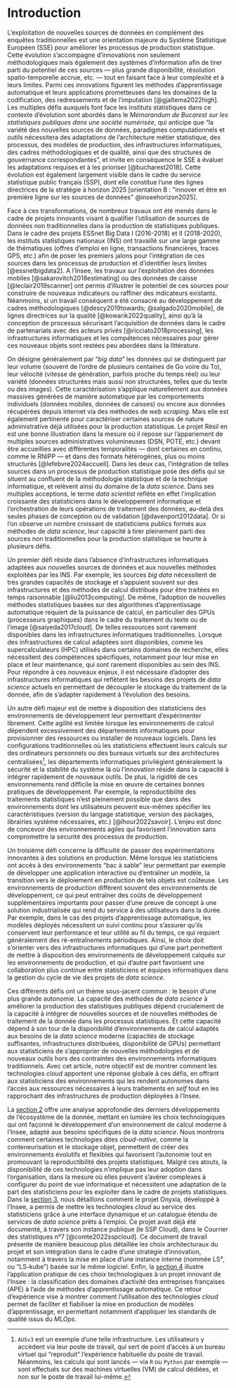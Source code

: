 # Introduction

L'exploitation de nouvelles sources de données en complément des enquêtes traditionnelles est une orientation majeure du Système Statistique Européen (SSE) pour améliorer les processus de production statistique. Cette évolution s’accompagne d’innovations non seulement méthodologiques mais également des systèmes d'information afin de tirer parti du potentiel de ces sources — plus grande disponibilité, résolution spatio-temporelle accrue, etc. — tout en faisant face à leur complexité et à leurs limites. Parmi ces innovations figurent les méthodes d’apprentissage automatique et leurs applications prometteuses dans les domaines de la codification, des redressements et de l’imputation [@gjaltema2022high]. Les multiples défis auxquels font face les instituts statistiques dans ce contexte d’évolution sont abordés dans le *Mémorandum de Bucarest sur les statistiques publiques dans une société numérisée*, qui anticipe que "la variété des nouvelles sources de données, paradigmes computationnels et outils nécessitera des adaptations de l’architecture métier statistique, des processus, des modèles de production, des infrastructures informatiques, des cadres méthodologiques et de qualité, ainsi que des structures de gouvernance correspondantes", et invite en conséquence le SSE à évaluer les adaptations requises et à les prioriser [@bucharest2018]. Cette évolution est également largement visible dans le cadre du service statistique public français (SSP), dont elle constitue l'une des lignes directrices de la stratégie à horizon 2025 [orientation B : "innover et être en première ligne sur les sources de données" @inseehorizon2025].

Face à ces transformations, de nombreux travaux ont été menés dans le cadre de projets innovants visant à qualifier l’utilisation de sources de données non traditionnelles dans la production de statistiques publiques. Dans le cadre des projets ESSnet Big Data I (2016-2018) et II (2018-2020), les instituts statistiques nationaux (INS) ont travaillé sur une large gamme de thématiques (offres d’emploi en ligne, transactions financières, traces GPS, etc.) afin de poser les premiers jalons pour l'intégration de ces sources dans les processus de production et d'identifier leurs limites [@essnetbigdata2]. A l'Insee, les travaux sur l'exploitation des données mobiles [@sakarovitch2018estimating] ou des données de caisse [@leclair2019scanner] ont permis d'illustrer le potentiel de ces sources pour construire de nouveaux indicateurs ou raffiner des indicateurs existants. Néanmoins, si un travail conséquent a été consacré au développement de cadres méthodologiques [@descy2019towards; @salgado2020mobile], de lignes directrices sur la qualité [@kowarik2022quality], ainsi qu’à la conception de processus sécurisant l’acquisition de données dans le cadre de partenariats avec des acteurs privés [@ricciato2018processing], les infrastructures informatiques et les compétences nécessaires pour gérer ces nouveaux objets sont restées peu abordées dans la littérature.

On désigne généralement par "*big data*" les données qui se distinguent par leur volume (souvent de l'ordre de plusieurs centaines de Go voire du To), leur vélocité (vitesse de génération, parfois proche du temps réel) ou leur variété (données structurées mais aussi non structurées, telles que du texte ou des images). Cette caractérisation s'applique naturellement aux données massives générées de manière automatique par les comportements individuels (données mobiles, données de caisses) ou encore aux données récupérées depuis internet via des méthodes de *web scraping*. Mais elle est également pertinente pour caractériser certaines sources de nature administrative déjà utilisées pour la production statistique. Le projet Résil en est une bonne illustration dans la mesure où il repose sur l'appariement de multiples sources administratives volumineuses (DSN, POTE, etc.) devant être accueillies avec différentes temporalités — dont certaines en continu, comme le RNIPP — et dans des formats hétérogènes, plus ou moins structurés [@lefebvre2024accueil]. Dans les deux cas, l'intégration de telles sources dans un processus de production statistique pose des défis qui se situent au confluent de la méthodologie statistique et de la technique informatique, et relèvent ainsi du domaine de la *data science*. Dans ses multiples acceptions, le terme *data scientist* reflète en effet l’implication croissante des statisticiens dans le développement informatique et l’orchestration de leurs opérations de traitement des données, au-delà des seules phases de conception ou de validation [@davenport2012data]. Or si l'on observe un nombre croissant de statisticiens publics formés aux méthodes de *data science*, leur capacité à tirer pleinement parti des sources non traditionnelles pour la production statistique se heurte à plusieurs défis.

Un premier défi réside dans l’absence d’infrastructures informatiques adaptées aux nouvelles sources de données et aux nouvelles méthodes exploitées par les INS. Par exemple, les sources *big data* nécessitent de très grandes capacités de stockage et s’appuient souvent sur des infrastructures et des méthodes de calcul distribués pour être traitées en temps raisonnable [@liu2013computing]. De même, l’adoption de nouvelles méthodes statistiques basées sur des algorithmes d’apprentissage automatique requiert de la puissance de calcul, en particulier des GPUs (processeurs graphiques) dans le cadre du traitement du texte ou de l'image [@saiyeda2017cloud]. De telles ressources sont rarement disponibles dans les infrastructures informatiques traditionnelles. Lorsque des infrastructures de calcul adaptées sont disponibles, comme les supercalculateurs (HPC) utilisés dans certains domaines de recherche, elles nécessitent des compétences spécifiques, notamment pour leur mise en place et leur maintenance, qui sont rarement disponibles au sein des INS. Pour répondre à ces nouveaux enjeux, il est nécessaire d'adopter des infrastructures informatiques qui reflètent les besoins des projets de *data science* actuels en permettant de découpler le stockage du traitement de la donnée, afin de s'adapter rapidement à l'évolution des besoins.

Un autre défi majeur est de mettre à disposition des statisticiens des environnements de développement leur permettant d’expérimenter librement. Cette agilité est limitée lorsque les environnements de calcul dépendent excessivement des départements informatiques pour provisionner des ressources ou installer de nouveaux logiciels. Dans les configurations traditionnelles où les statisticiens effectuent leurs calculs sur des ordinateurs personnels ou des bureaux virtuels sur des architectures centralisées[^aus], les départements informatiques privilégient généralement la sécurité et la stabilité du système là où l'innovation réside dans la capacité à intégrer rapidement de nouveaux outils. De plus, la rigidité de ces environnements rend difficile la mise en œuvre de certaines bonnes pratiques de développement. Par exemple, la reproductibilité des traitements statistiques n'est pleinement possible que dans des environnements dont les utilisateurs peuvent eux-mêmes spécifier les caractéristiques (version du langage statistique, version des packages, librairies système nécessaires, etc.) [@lhour2022savoir]. L'enjeu est donc de concevoir des environnements agiles qui favorisent l'innovation sans compromettre la sécurité des processus de production.

Un troisième défi concerne la difficulté de passer des expérimentations innovantes à des solutions en production. Même lorsque les statisticiens ont accès à des environnements "bac à sable" leur permettant par exemple de développer une application interactive ou d'entraîner un modèle, la transition vers le déploiement en production de tels objets est coûteuse. Les environnements de production diffèrent souvent des environnements de développement, ce qui peut entraîner des coûts de développement supplémentaires importants pour passer d’une preuve de concept à une solution industrialisée qui rend du service à des utilisateurs dans la durée. Par exemple, dans le cas des projets d’apprentissage automatique, les modèles déployés nécessitent un suivi continu pour s’assurer qu’ils conservent leur performance et leur utilité au fil du temps, ce qui requiert généralement des ré-entraînements périodiques. Ainsi, le choix doit s'orienter vers des infrastructures informatiques qui d'une part permettent de mettre à disposition des environnements de développement calqués sur les environnements de production, et qui d'autre part favorisent une collaboration plus continue entre statisticiens et équipes informatiques dans la gestion du cycle de vie des projets de *data science*.

Ces différents défis ont un thème sous-jacent commun : le besoin d’une plus grande autonomie. La capacité des méthodes de *data science* à améliorer la production des statistiques publiques dépend crucialement de la capacité à intégrer de nouvelles sources et de nouvelles méthodes de traitement de la donnée dans les processus statistiques. Et cette capacité dépend à son tour de la disponibilité d'environnements de calcul adaptés aux besoins de la *data science* moderne (capacités de stockage suffisantes, infrastructures distribuées, disponibilité de GPUs) permettant aux statisticiens de s'approprier de nouvelles méthodologies et de nouveaux outils hors des contraintes des environnements informatiques traditionnels. Avec cet article, notre objectif est de montrer comment les technologies *cloud* apportent une réponse globale à ces défis, en offrant aux statisticiens des environnements qui les rendent autonomes dans l'accès aux ressources nécessaires à leurs traitements en *self* tout en les rapprochant des infrastructures de production déployées à l'Insee. 

La [section 2](/src/principles/index.qmd#sec-principles) offre une analyse approfondie des derniers développements de l’écosystème de la donnée, mettant en lumière les choix technologiques qui ont façonné le développement d’un environnement de calcul moderne à l'Insee, adapté aux besoins spécifiques de la *data science*. Nous montrons comment certaines technologies dites *cloud-native*, comme la conteneurisation et le stockage objet, permettent de créer des environnements évolutifs et flexibles qui favorisent l’autonomie tout en promouvant la reproductibilité des projets statistiques. Malgré ces atouts, la disponibilité de ces technologies n'implique pas leur adoption dans l'organisation, dans la mesure où elles peuvent s'avérer complexes à configurer du point de vue informatique et nécessitent une adaptation de la part des statisticiens pour les exploiter dans le cadre de projets statistiques. Dans la [section 3](/src/implementation/index.qmd#sec-implementation), nous détaillons comment le projet Onyxia, développé à l'Insee, a permis de mettre les technologies *cloud* au service des statisticiens grâce à une interface dynamique et un catalogue étendu de services de *data science* prêts à l’emploi. Ce projet avait déjà été documenté, à travers son instance publique (le SSP Cloud), dans le Courrier des statistiques n°7 [@comte2022sspcloud]. Ce document de travail présente de manière beaucoup plus détaillée les choix architecturaux du projet et son intégration dans le cadre d'une stratégie d'innovation, notamment à travers la mise en place d'une instance interne (nommée LS³, ou "LS-kube") basée sur le même logiciel. Enfin, la [section 4](/src/mlops/index.qmd#sec-mlops) illustre l'application pratique de ces choix technologiques à un projet innovant de l'Insee : la classification des domaines d'activité des entreprises françaises (APE) à l'aide de méthodes d'apprentissage automatique. Ce retour d'expérience vise à montrer comment l’utilisation des technologies *cloud*
permet de faciliter et fiabiliser la mise en production de modèles d’apprentissage, en permettant notamment d'appliquer les standards de qualité issus du *MLOps*.

[^aus]: `AUSv3` est un exemple d'une telle infrastructure. Les utilisateurs y accèdent via leur poste de travail, qui sert de point d'accès à un bureau virtuel qui "reproduit" l'expérience habituelle du poste de travail. Néanmoins, les calculs qui sont lancés — via `R` ou `Python` par exemple — sont effectués sur des machines virtuelles (VM) de calcul dédiées, et non sur le poste de travail lui-même.
